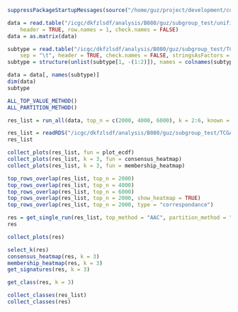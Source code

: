 

```r
suppressPackageStartupMessages(source("/home/guz/project/development/cola/load.R"))
```

```r
data = read.table("/icgc/dkfzlsdf/analysis/B080/guz/subgroup_test/unifiedScaled.txt", 
	header = TRUE, row.names = 1, check.names = FALSE)
data = as.matrix(data)

subtype = read.table("/icgc/dkfzlsdf/analysis/B080/guz/subgroup_test/TCGA_unified_CORE_ClaNC840.txt", 
	sep = "\t", header = TRUE, check.names = FALSE, stringsAsFactors = FALSE)
subtype = structure(unlist(subtype[1, -(1:2)]), names = colnames(subtype)[-(1:2)])

data = data[, names(subtype)]
dim(data)
subtype
```

```r
ALL_TOP_VALUE_METHOD()
ALL_PARTITION_METHOD()
```

```r
res_list = run_all(data, top_n = c(2000, 4000, 6000), k = 2:6, known = subtype, mc.cores = 4)
```

```r
res_list = readRDS("/icgc/dkfzlsdf/analysis/B080/guz/subgroup_test/TCGA_subgroup_p0.8.rds")
res_list
```

```r
collect_plots(res_list, fun = plot_ecdf)
collect_plots(res_list, k = 3, fun = consensus_heatmap)
collect_plots(res_list, k = 3, fun = membership_heatmap)
```

```r
top_rows_overlap(res_list, top_n = 2000)
top_rows_overlap(res_list, top_n = 4000)
top_rows_overlap(res_list, top_n = 6000)
top_rows_overlap(res_list, top_n = 2000, show_heatmap = TRUE)
top_rows_overlap(res_list, top_n = 2000, type = "correspondance")
```

```r
res = get_single_run(res_list, top_method = "AAC", partition_method = "skmeans")
res
```

```r
collect_plots(res)
```

```r
select_k(res)
consensus_heatmap(res, k = 3)
membership_heatmap(res, k = 3)
get_signatures(res, k = 3)
```

```r
get_class(res, k = 3)
```

```r
collect_classes(res_list)
collect_classes(res)
```

